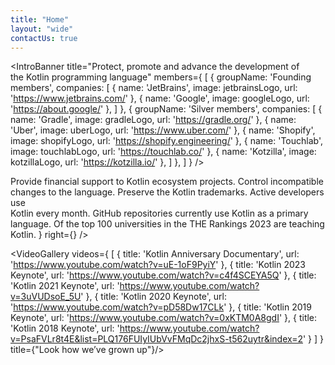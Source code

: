 ```yaml
---
title: "Home"
layout: "wide"
contactUs: true
---
```




<IntroBanner
  title="Protect, promote and advance the&nbsp;development of the&nbsp;Kotlin programming language"
  members={
    [
      {
        groupName: 'Founding members',
        companies: [
          { name: 'JetBrains', image: jetbrainsLogo, url: 'https://www.jetbrains.com/' },
          { name: 'Google', image: googleLogo, url: 'https://about.google/' },
        ]
      },
      {
        groupName: 'Silver members',
        companies: [
          { name: 'Gradle', image: gradleLogo, url: 'https://gradle.org/' },
          { name: 'Uber', image: uberLogo,  url: 'https://www.uber.com/' },
          { name: 'Shopify', image: shopifyLogo, url: 'https://shopify.engineering/' },
          { name: 'Touchlab', image: touchlabLogo, url: 'https://touchlab.co/' },
          { name: 'Kotzilla', image: kotzillaLogo, url: 'https://kotzilla.io/' },
        ]
      },
    ]
  }
/>

<ProductHighlight title="Key goals">
<ProductHighlightItem icon={grantsIcon}>Provide financial support to Kotlin ecosystem projects.</ProductHighlightItem>
  <ProductHighlightItem icon={controlIcon}>Control incompatible changes to&nbsp;the&nbsp;language.</ProductHighlightItem>
  <ProductHighlightItem icon={trademarkIcon}>Preserve the Kotlin trademarks.</ProductHighlightItem>
</ProductHighlight>

<ProductHighlight title="Kotlin now">
  <ProductHighlightItem value="710k">Active developers use<br/> Kotlin every month.</ProductHighlightItem>
  <ProductHighlightItem value="1.2M">GitHub repositories currently use Kotlin as a primary language.</ProductHighlightItem>
  <ProductHighlightItem value="32">Of the top 100 universities in the THE Rankings 2023 are teaching Kotlin.</ProductHighlightItem>
</ProductHighlight>

<Layout>
	<PairedBlock
		left={<PagePreview title={"Grants program"} actionTitle={"Learn more"} imageSrc={grantPreviewUrl} url={"grants"} />}
		right={<PagePreview title={"Join the Foundation"} actionTitle={"Continue"} imageSrc={joinPreviewUrl} url={"join"} />}
	/>
</Layout>

<Layout>
    <AnnualReport />
</Layout>

<Layout>
	<LatestNews />
</Layout>

<VideoGallery videos={
  [
    {
      title: 'Kotlin Anniversary Documentary',
      url: 'https://www.youtube.com/watch?v=uE-1oF9PyiY'
    },
    {
      title: 'Kotlin 2023 Keynote',
      url: 'https://www.youtube.com/watch?v=c4f4SCEYA5Q'
    },
    {
      title: 'Kotlin 2021 Keynote',
      url: 'https://www.youtube.com/watch?v=3uVUDsoE_5U'
    },
    {
      title: 'Kotlin 2020 Keynote',
      url: 'https://www.youtube.com/watch?v=pD58Dw17CLk'
    },
    {
      title: 'Kotlin 2019 Keynote',
      url: 'https://www.youtube.com/watch?v=0xKTM0A8gdI'
    },
    {
      title: 'Kotlin 2018 Keynote',
      url: 'https://www.youtube.com/watch?v=PsaFVLr8t4E&list=PLQ176FUIyIUbVvFMqDc2jhxS-t562uytr&index=2'
    }
  ]
} title={"Look how we’ve grown up"}/>
